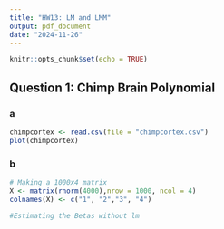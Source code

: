 ```yaml
---
title: "HW13: LM and LMM"
output: pdf_document
date: "2024-11-26"
---
```


```r
knitr::opts_chunk$set(echo = TRUE)
```

## Question 1: Chimp Brain Polynomial

### a 
```r

chimpcortex <- read.csv(file = "chimpcortex.csv")
plot(chimpcortex)

```

### b

```r
# Making a 1000x4 matrix
X <- matrix(rnorm(4000),nrow = 1000, ncol = 4)
colnames(X) <- c("1", "2","3", "4")

#Estimating the Betas without lm




```


